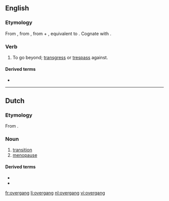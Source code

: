 ==English==

===Etymology===
From {{etyl|enm}} {{term|overgangen|lang=enm}}, from {{etyl|ang}} {{term|ofergangan||to pass over, beyond, across, traverse, cross, transgress, overstep, overrun, overcome, overspread, conquer, come upon, overtake, seize, attack, pass off, pass away, end, overreach|lang=ang}}, from {{proto|Germanic|uber|over|lang=en}} + {{proto|Germanic|title=|ganganan|to walk, step|lang=en}}, equivalent to {{prefix|over|gang|t2=to walk, step}}. Cognate with {{etyl|sco|-}} {{term|owergang||to overwhelm, master, dominate|lang=sco}}.

===Verb===
{{en-verb}}

# {{transitive|dialectal|or|obsolete}} To go beyond; [[transgress]] or [[trespass]] against.

====Derived terms====
* {{l|en|overganger}}

----
==Dutch==
===Etymology===
From {{term|overgaan|lang=nl}}.

===Noun===
{{nl-noun|g=m|overgangen|overgangetje}}

# [[transition]]
# [[menopause]]

====Derived terms====
* {{l|nl|overgankelijk}}
* {{l|nl|spoorwegovergang}}

[[fr:overgang]]
[[li:overgang]]
[[nl:overgang]]
[[vi:overgang]]